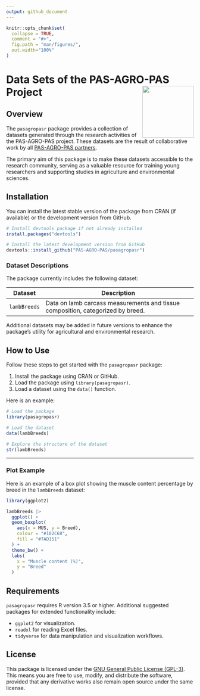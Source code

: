 ```yaml
---
output: github_document
---
```


<!-- README.md is generated from README.Rmd. Please edit that file -->

```r
knitr::opts_chunk$set(
  collapse = TRUE,
  comment = "#>",
  fig.path = "man/figures/",
  out.width="100%"
)
```

# Data Sets of the PAS-AGRO-PAS Project <a href='https://github.com/PAS-AGRO-PAS/pasagropasr/'><img src='man/figures/logo.png' align="right" height="138.5" /></a>

## Overview

The `pasagropasr` package provides a collection of datasets generated through the research activities of the PAS-AGRO-PAS project. These datasets are the result of collaborative work by all [PAS-AGRO-PAS partners](https://www.ipb.pt/pas-agro-pas/).  

The primary aim of this package is to make these datasets accessible to the research community, serving as a valuable resource for training young researchers and supporting studies in agriculture and environmental sciences.


## Installation

You can install the latest stable version of the package from CRAN (if available) or the development version from GitHub.

```r
# Install devtools package if not already installed
install.packages("devtools")

# Install the latest development version from GitHub
devtools::install_github("PAS-AGRO-PAS/pasagropasr")
```

### Dataset Descriptions

The package currently includes the following dataset:

| Dataset       | Description                                                         |
|---------------|---------------------------------------------------------------------|
| `lambBreeds`  | Data on lamb carcass measurements and tissue composition, categorized by breed. |

Additional datasets may be added in future versions to enhance the package's utility for agricultural and environmental research.

## How to Use

Follow these steps to get started with the `pasagropasr` package:

1. Install the package using CRAN or GitHub.
2. Load the package using `library(pasagropasr)`.
3. Load a dataset using the `data()` function.

Here is an example:

```r
# Load the package
library(pasagropasr)

# Load the dataset
data(lambBreeds)

# Explore the structure of the dataset
str(lambBreeds)
```


---

### Plot Example

Here is an example of a box plot showing the muscle content percentage by breed in the `lambBreeds` dataset:

```r
library(ggplot2)

lambBreeds |>
  ggplot() +
  geom_boxplot(
    aes(x = MUS, y = Breed), 
    colour = "#102C68", 
    fill = "#7AD151"
  ) +
  theme_bw() +
  labs(
    x = "Muscle content (%)", 
    y = "Breed"
  )
```

## Requirements

`pasagropasr` requires R version 3.5 or higher. Additional suggested packages for extended functionality include:

- `ggplot2` for visualization.
- `readxl` for reading Excel files.
- `tidyverse` for data manipulation and visualization workflows.

## License

This package is licensed under the [GNU General Public License (GPL-3)](https://github.com/PAS-AGRO-PAS/pasagropasr/blob/main/LICENSE). This means you are free to use, modify, and distribute the software, provided that any derivative works also remain open source under the same license.
